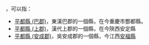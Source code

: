 '''{{PAGENAME}}'''，可以指：
* [[平都縣_(巴郡)|平都縣 (巴郡)]]，東漢巴郡的一個縣，在今重慶市酆都縣。
* [[平都縣_(上郡)|平都縣 (上郡)]]，漢代上郡的一個縣，在今陝西安定縣
* [[平都縣_(安成郡)|平都縣 (安成郡)]]，吳安成郡的一個縣，今江西[[安福縣|安福縣]]
{{Disambiguation|Cat=三字中国县名消歧义}}